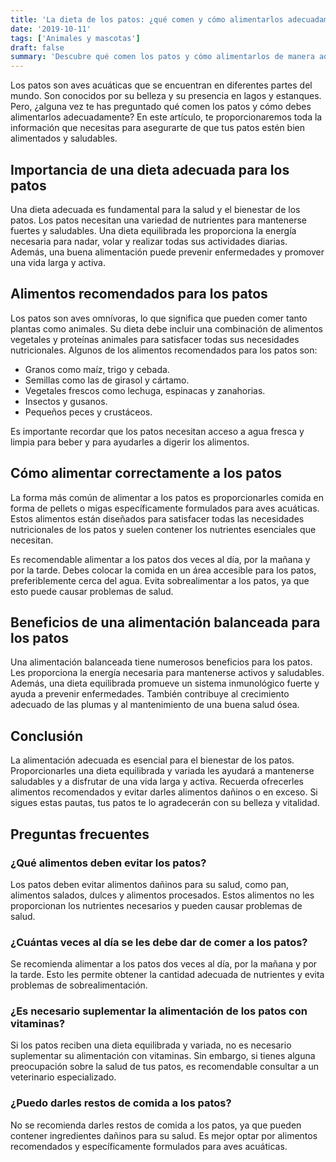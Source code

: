 ```yaml
---
title: 'La dieta de los patos: ¿qué comen y cómo alimentarlos adecuadamente?'
date: '2019-10-11'
tags: ['Animales y mascotas']
draft: false
summary: 'Descubre qué comen los patos y cómo alimentarlos de manera adecuada. Aprende más sobre la dieta de estos animales acuáticos en nuestro artículo.'
---
```


Los patos son aves acuáticas que se encuentran en diferentes partes del mundo. Son conocidos por su belleza y su presencia en lagos y estanques. Pero, ¿alguna vez te has preguntado qué comen los patos y cómo debes alimentarlos adecuadamente? En este artículo, te proporcionaremos toda la información que necesitas para asegurarte de que tus patos estén bien alimentados y saludables.

## Importancia de una dieta adecuada para los patos

Una dieta adecuada es fundamental para la salud y el bienestar de los patos. Los patos necesitan una variedad de nutrientes para mantenerse fuertes y saludables. Una dieta equilibrada les proporciona la energía necesaria para nadar, volar y realizar todas sus actividades diarias. Además, una buena alimentación puede prevenir enfermedades y promover una vida larga y activa.

## Alimentos recomendados para los patos

Los patos son aves omnívoras, lo que significa que pueden comer tanto plantas como animales. Su dieta debe incluir una combinación de alimentos vegetales y proteínas animales para satisfacer todas sus necesidades nutricionales. Algunos de los alimentos recomendados para los patos son:

- Granos como maíz, trigo y cebada.
- Semillas como las de girasol y cártamo.
- Vegetales frescos como lechuga, espinacas y zanahorias.
- Insectos y gusanos.
- Pequeños peces y crustáceos.

Es importante recordar que los patos necesitan acceso a agua fresca y limpia para beber y para ayudarles a digerir los alimentos.

## Cómo alimentar correctamente a los patos

La forma más común de alimentar a los patos es proporcionarles comida en forma de pellets o migas específicamente formulados para aves acuáticas. Estos alimentos están diseñados para satisfacer todas las necesidades nutricionales de los patos y suelen contener los nutrientes esenciales que necesitan.

Es recomendable alimentar a los patos dos veces al día, por la mañana y por la tarde. Debes colocar la comida en un área accesible para los patos, preferiblemente cerca del agua. Evita sobrealimentar a los patos, ya que esto puede causar problemas de salud.

## Beneficios de una alimentación balanceada para los patos

Una alimentación balanceada tiene numerosos beneficios para los patos. Les proporciona la energía necesaria para mantenerse activos y saludables. Además, una dieta equilibrada promueve un sistema inmunológico fuerte y ayuda a prevenir enfermedades. También contribuye al crecimiento adecuado de las plumas y al mantenimiento de una buena salud ósea.

## Conclusión

La alimentación adecuada es esencial para el bienestar de los patos. Proporcionarles una dieta equilibrada y variada les ayudará a mantenerse saludables y a disfrutar de una vida larga y activa. Recuerda ofrecerles alimentos recomendados y evitar darles alimentos dañinos o en exceso. Si sigues estas pautas, tus patos te lo agradecerán con su belleza y vitalidad.

## Preguntas frecuentes

### ¿Qué alimentos deben evitar los patos?

Los patos deben evitar alimentos dañinos para su salud, como pan, alimentos salados, dulces y alimentos procesados. Estos alimentos no les proporcionan los nutrientes necesarios y pueden causar problemas de salud.

### ¿Cuántas veces al día se les debe dar de comer a los patos?

Se recomienda alimentar a los patos dos veces al día, por la mañana y por la tarde. Esto les permite obtener la cantidad adecuada de nutrientes y evita problemas de sobrealimentación.

### ¿Es necesario suplementar la alimentación de los patos con vitaminas?

Si los patos reciben una dieta equilibrada y variada, no es necesario suplementar su alimentación con vitaminas. Sin embargo, si tienes alguna preocupación sobre la salud de tus patos, es recomendable consultar a un veterinario especializado.

### ¿Puedo darles restos de comida a los patos?

No se recomienda darles restos de comida a los patos, ya que pueden contener ingredientes dañinos para su salud. Es mejor optar por alimentos recomendados y específicamente formulados para aves acuáticas.
